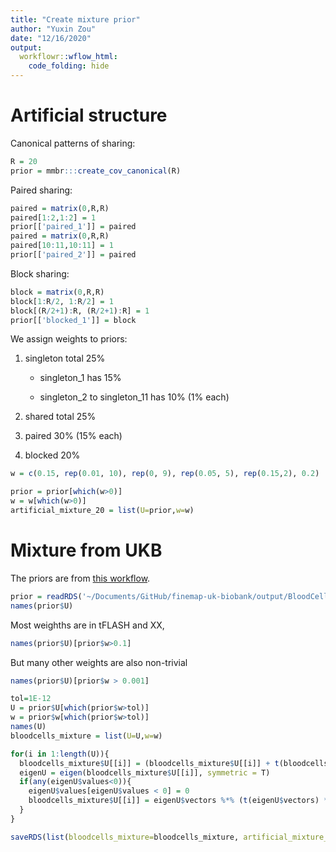 ```yaml
---
title: "Create mixture prior"
author: "Yuxin Zou"
date: "12/16/2020"
output: 
  workflowr::wflow_html:
    code_folding: hide
---
```


# Artificial structure

Canonical patterns of sharing:
```r
R = 20
prior = mmbr:::create_cov_canonical(R)
```

Paired sharing:
```r
paired = matrix(0,R,R)
paired[1:2,1:2] = 1
prior[['paired_1']] = paired
paired = matrix(0,R,R)
paired[10:11,10:11] = 1
prior[['paired_2']] = paired
```

Block sharing:
```r
block = matrix(0,R,R)
block[1:R/2, 1:R/2] = 1
block[(R/2+1):R, (R/2+1):R] = 1
prior[['blocked_1']] = block
```

We assign weights to priors:

1. singleton total 25%

    * singleton_1 has 15%
    
    * singleton_2 to singleton_11 has 10% (1% each)
    
2. shared total 25%

3. paired 30% (15% each)

4. blocked 20%

```r
w = c(0.15, rep(0.01, 10), rep(0, 9), rep(0.05, 5), rep(0.15,2), 0.2)
```

```r
prior = prior[which(w>0)]
w = w[which(w>0)]
artificial_mixture_20 = list(U=prior,w=w)
```

# Mixture from UKB

The priors are from [this workflow](https://stephenslab.github.io/finemap-uk-biobank/bloodcells_priors.html).

```r
prior = readRDS('~/Documents/GitHub/finemap-uk-biobank/output/BloodCells.Ulist.Scor.ed.rds')
names(prior$U)
```
Most weighths are in tFLASH and XX,
```r
names(prior$U)[prior$w>0.1]
```
But many other weights are also non-trivial
```r
names(prior$U)[prior$w > 0.001]
```
```r
tol=1E-12
U = prior$U[which(prior$w>tol)]
w = prior$w[which(prior$w>tol)]
names(U)
bloodcells_mixture = list(U=U,w=w)
```

```r
for(i in 1:length(U)){
  bloodcells_mixture$U[[i]] = (bloodcells_mixture$U[[i]] + t(bloodcells_mixture$U[[i]]))/2
  eigenU = eigen(bloodcells_mixture$U[[i]], symmetric = T)
  if(any(eigenU$values<0)){
    eigenU$values[eigenU$values < 0] = 0
    bloodcells_mixture$U[[i]] = eigenU$vectors %*% (t(eigenU$vectors) * eigenU$values)
  }
}
```

```r
saveRDS(list(bloodcells_mixture=bloodcells_mixture, artificial_mixture_20=artificial_mixture_20), 'output/ukb_prior_simulation.rds')
```
